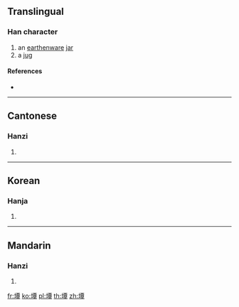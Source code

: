 ==Translingual==

===Han character===
{{Han char|rn=32|rad=土|as=12|sn=15|four=|canj=GMWJ|ids=⿰土覃}}

# an [[earthenware]] [[jar]]
# a [[jug]]

====References====
* {{Han ref|kx=0239.241|dkj=05484|hdz=10486.090|uh=58B0|ud=22704}}

----

==Cantonese==

===Hanzi===
{{yue-hanzi|jyut=[[taam4]]|y=taam4}}

# {{defn|lang=yue|sort=土12}}

----

==Korean==

===Hanja===
{{ko-hanja|hangeul=담|rv=dam|mr=tam}}

# {{defn|lang=ko|sort=土12}}

----

==Mandarin==

===Hanzi===
{{cmn-hanzi|pin=[[tán]] ([[tan2]])|wg=t'an<sup>2</sup>}}

# {{defn|lang=cmn|sort=土12}}

[[fr:墰]]
[[ko:墰]]
[[pl:墰]]
[[th:墰]]
[[zh:墰]]